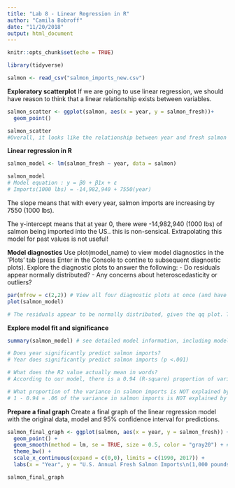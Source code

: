 ```yaml
---
title: "Lab 8 - Linear Regression in R"
author: "Camila Bobroff"
date: "11/20/2018"
output: html_document
---
```


```r
knitr::opts_chunk$set(echo = TRUE)
```

```r
library(tidyverse)

salmon <- read_csv("salmon_imports_new.csv")
```

**Exploratory scatterplot**
If we are going to use linear regression, we should have reason to think that a linear relationship exists between variables.

```r
salmon_scatter <- ggplot(salmon, aes(x = year, y = salmon_fresh))+
  geom_point()

salmon_scatter
#Overall, it looks like the relationship between year and fresh salmon imports is linear. However, the two dips in the scatterplot (around 2004 and 2014) cause some concern. It looks like it might make sense to use a linear regression in this case.
```

**Linear regression in R**
```r
salmon_model <- lm(salmon_fresh ~ year, data = salmon)

salmon_model
# Model equation : y = β0 + β1x + ε
# Imports(1000 lbs) = -14,982,940 + 7550(year)
```
The slope means that with every year, salmon imports are increasing by 7550 (1000 lbs).

The y-intercept means that at year 0, there were -14,982,940 (1000 lbs) of salmon being imported into the US.. this is non-sensical. Extrapolating this model for past values is not useful!

**Model diagnostics**
Use plot(model_name) to view model diagnostics in the ‘Plots’ tab (press Enter in the Console to contine to subsequent diagnostic plots). Explore the diagnostic plots to answer the following:
- Do residuals appear normally distributed?
- Any concerns about heteroscedasticity or outliers?
```r
par(mfrow = c(2,2)) # View all four diagnostic plots at once (and have them appear in the knitted document)
plot(salmon_model)

# The residuals appear to be normally distributed, given the qq plot. There does not seem to be an issue with heteroscedasticity, but there are a few outliers (labeled in the plots below, specifically observation 25) that might be of concern. 
```

**Explore model fit and significance**
```r
summary(salmon_model) # see detailed model information, including model fit information (R2 and coefficient standard errors) and statistics

# Does year significantly predict salmon imports?
# Year does significantly predict salmon imports (p <.001)

# What does the R2 value actually mean in words?
# According to our model, there is a 0.94 (R-square) proportion of variance in salmon imports that can be explained by year.

# What proportion of the variance in salmon imports is NOT explained by year?
# 1 - 0.94 = .06 of the variance in salmon imports is NOT explained by year

```

**Prepare a final graph**
Create a final graph of the linear regression model with the original data, model and 95% confidence interval for predictions.

```r
salmon_final_graph <- ggplot(salmon, aes(x = year, y = salmon_fresh)) + 
  geom_point() +
  geom_smooth(method = lm, se = TRUE, size = 0.5, color = "gray20") + # "Basically the CI ribbon indicates the "range" in which our predictions would be if we were to repeat the experiment (sampling) over and over. One sampling leads to a single straight line of predictions; taking into account variability of the data, the zones indicate a range of possible straight lines, if you will. By default (level at .95), we say "if we were to repeat the sampling over and over, 95% of the regression lines would be inside that grey zone."" Level can be changed by adding level = 0.99, for example, to geom_smooth.
  theme_bw() +
  scale_x_continuous(expand = c(0,0), limits = c(1990, 2017)) +
  labs(x = "Year", y = "U.S. Annual Fresh Salmon Imports\n(1,000 pounds)")

salmon_final_graph
```

